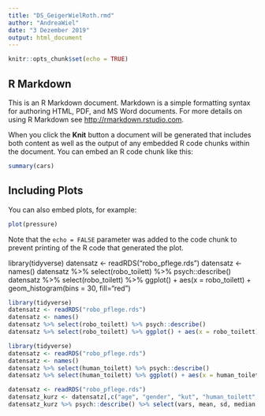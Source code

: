 ```yaml
---
title: "DS_GeigerWielRoth.rmd"
author: "AndreaWiel"
date: "3 Dezember 2019"
output: html_document
---
```


```r
knitr::opts_chunk$set(echo = TRUE)
```

## R Markdown

This is an R Markdown document. Markdown is a simple formatting syntax for authoring HTML, PDF, and MS Word documents. For more details on using R Markdown see <http://rmarkdown.rstudio.com>.

When you click the **Knit** button a document will be generated that includes both content as well as the output of any embedded R code chunks within the document. You can embed an R code chunk like this:

```r
summary(cars)
```

## Including Plots

You can also embed plots, for example:

```r
plot(pressure)
```

Note that the `echo = FALSE` parameter was added to the code chunk to prevent printing of the R code that generated the plot.

library(tidyverse)
datensatz <- readRDS("robo_pflege.rds")
datensatz <- names()
datensatz %>% select(robo_toilett) %>% psych::describe()
datensatz %>% select(robo_toilett) %>% ggplot() + aes(x = robo_toilett) + geom_histogram(bins = 30, fill="red")

```r
library(tidyverse)
datensatz <- readRDS("robo_pflege.rds")
datensatz <- names()
datensatz %>% select(robo_toilett) %>% psych::describe()
datensatz %>% select(robo_toilett) %>% ggplot() + aes(x = robo_toilett) + geom_histogram(bins = 30, fill="red")
```

```r
library(tidyverse)
datensatz <- readRDS("robo_pflege.rds")
datensatz <- names()
datensatz %>% select(human_toilett) %>% psych::describe()
datensatz %>% select(human_toilett) %>% ggplot() + aes(x = human_toilett) + geom_histogram(bins = 30, fill="green")
```
```r
datensatz <- readRDS("robo_pflege.rds")
datensatz_kurz <- datensatz[,c("age", "gender", "kut", "human_toilett", "robo_toilett")]
datensatz_kurz %>% psych::describe() %>% select(vars, mean, sd, median, min, max)
```



